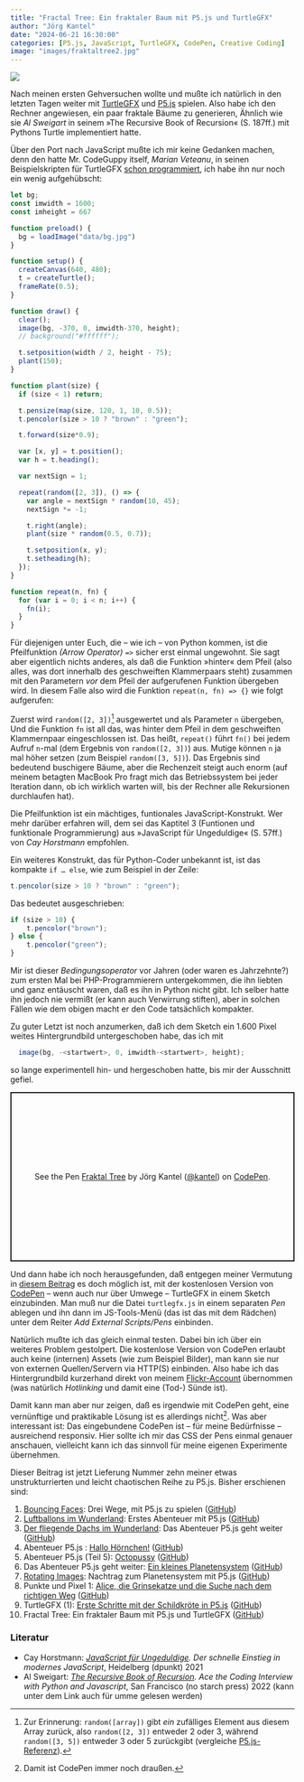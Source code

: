 ```yaml
---
title: "Fractal Tree: Ein fraktaler Baum mit P5.js und TurtleGFX"
author: "Jörg Kantel"
date: "2024-06-21 16:30:00"
categories: [P5.js, JavaScript, TurtleGFX, CodePen, Creative Coding]
image: "images/fraktaltree2.jpg"
---
```


[![](images/fraktaltree2-b.jpg)](https://www.flickr.com/photos/schockwellenreiter/53803552757/)

Nach meinen ersten Gehversuchen wollte und mußte ich natürlich in den letzten Tagen weiter mit [TurtleGFX](https://github.com/CodeGuppyPrograms/TurtleGFX/tree/master) und [P5.js](http://cognitiones.kantel-chaos-team.de/programmierung/creativecoding/processing/p5js.html) spielen. Also habe ich den Rechner angewiesen, ein paar fraktale Bäume zu generieren, Ähnlich wie sie *Al Sweigart* in seinem »The Recursive Book of Recursion« (S. 187ff.) mit Pythons Turtle implementiert hatte.

Über den Port nach JavaScript mußte ich mir keine Gedanken machen, denn den hatte Mr. CodeGuppy itself, *Marian Veteanu*, in seinen Beispielskripten für TurtleGFX [schon programmiert](https://codeguppy.com/code.html?t=fractal_tree), ich habe ihn nur noch ein wenig aufgehübscht:

~~~javascript
let bg;
const imwidth = 1600;
const imheight = 667

function preload() {
  bg = loadImage("data/bg.jpg")
}

function setup() {
  createCanvas(640, 480);
  t = createTurtle();
  frameRate(0.5);
}

function draw() {
  clear();
  image(bg, -370, 0, imwidth-370, height);
  // background("#ffffff");

  t.setposition(width / 2, height - 75);
  plant(150);
}

function plant(size) {
  if (size < 1) return;

  t.pensize(map(size, 120, 1, 10, 0.5));
  t.pencolor(size > 10 ? "brown" : "green");

  t.forward(size*0.9);

  var [x, y] = t.position();
  var h = t.heading();

  var nextSign = 1;

  repeat(random([2, 3]), () => {
    var angle = nextSign * random(10, 45);
    nextSign *= -1;

    t.right(angle);
    plant(size * random(0.5, 0.7));

    t.setposition(x, y);
    t.setheading(h);
  });
}

function repeat(n, fn) {
  for (var i = 0; i < n; i++) {
    fn(i);
  }
}
~~~

Für diejenigen unter Euch, die -- wie ich -- von Python kommen, ist die Pfeilfunktion *(Arrow Operator)* `=>` sicher erst einmal ungewohnt. Sie sagt aber eigentlich nichts anderes, als daß die Funktion »hinter« dem Pfeil (also alles, was dort innerhalb des geschweiften Klammerpaars steht) zusammen mit den Parametern *vor* dem Pfeil der aufgerufenen Funktion übergeben wird. In diesem Falle also wird die Funktion `repeat(n, fn) => {}` wie folgt aufgerufen:

Zuerst wird `random([2, 3])`[^1] ausgewertet und als Parameter `n` übergeben, Und die Funktion `fn` ist all das, was hinter dem Pfeil in dem geschweiften Klammernpaar eingeschlossen ist. Das heißt, `repeat()` führt `fn()` bei jedem Aufruf `n`-mal (dem Ergebnis von `random([2, 3])`) aus. Mutige können `n` ja mal höher setzen (zum Beispiel `random([3, 5])`). Das Ergebnis sind bedeutend buschigere Bäume, aber die Rechenzeit steigt auch enorm (auf meinem betagten MacBook Pro fragt mich das Betriebssystem bei jeder Iteration dann, ob ich wirklich warten will, bis der Rechner alle Rekursionen durchlaufen hat).

[^1]: Zur Erinnerung: `random([array])` gibt *ein* zufälliges Element aus diesem Array zurück, also `random([2, 3])` entweder $2$ oder $3$, während `random([3, 5])` entweder $3$ oder $5$ zurückgibt (vergleiche [P5.js-Referenz](https://p5js.org/reference/#/p5/random)).

Die Pfeilfunktion ist ein mächtiges, funtionales JavaScript-Konstrukt. Wer mehr darüber erfahren will, dem sei das Kaptitel 3 (Funtionen und funktionale Programmierung) aus »JavaScript für Ungeduldige« (S. 57ff.) von *Cay Horstmann* empfohlen.

Ein weiteres Konstrukt, das für Python-Coder unbekannt ist, ist das kompakte `if … else`, wie zum Beispiel in der Zeile:

~~~javascript
t.pencolor(size > 10 ? "brown" : "green");
~~~

Das bedeutet ausgeschrieben:

~~~javascript
if (size > 10) {
    t.pencolor("brown");
} else {
    t.pencolor("green");
}
~~~

Mir ist dieser *Bedingungsoperator* vor Jahren (oder waren es Jahrzehnte?) zum ersten Mal bei PHP-Programmierern untergekommen, die ihn liebten und ganz entäuscht waren, daß es ihn in Python nicht gibt. Ich selber hatte ihn jedoch nie vermißt (er kann auch Verwirrung stiften), aber in solchen Fällen wie dem obigen macht er den Code tatsächlich kompakter.

Zu guter Letzt ist noch anzumerken, daß ich dem Sketch ein 1.600 Pixel weites Hintergrundbild untergeschoben habe, das ich mit

~~~javascript
  image(bg, -<startwert>, 0, imwidth-<startwert>, height);
~~~

so lange experimentell hin- und hergeschoben hatte, bis mir der Ausschnitt gefiel.

<p class="codepen" data-height="300" data-default-tab="js,result" data-slug-hash="OJYvbgK" data-pen-title="Fraktal Tree" data-preview="true" data-editable="true" data-user="kantel" style="height: 300px; box-sizing: border-box; display: flex; align-items: center; justify-content: center; border: 2px solid; margin: 1em 0; padding: 1em;">
  <span>See the Pen <a href="https://codepen.io/kantel/pen/OJYvbgK">
  Fraktal Tree</a> by Jörg Kantel (<a href="https://codepen.io/kantel">@kantel</a>)
  on <a href="https://codepen.io">CodePen</a>.</span>
</p>
<script async src="https://cpwebassets.codepen.io/assets/embed/ei.js"></script>

Und dann habe ich noch herausgefunden, daß entgegen meiner Vermutung in [diesem Beitrag](https://kantel.github.io/posts/2024061601_openprocessing/) es doch möglich ist, mit der kostenlosen Version von [CodePen](https://de.wikipedia.org/wiki/CodePen) -- wenn auch nur über Umwege -- TurtleGFX in einem Sketch einzubinden. Man muß nur die Datei `turtlegfx.js` in einem separaten *Pen* ablegen und ihn dann im JS-Tools-Menü (das ist das mit dem Rädchen) unter dem Reiter *Add External Scripts/Pens* einbinden.

Natürlich mußte ich das gleich einmal testen. Dabei bin ich über ein weiteres Problem gestolpert. Die kostenlose Version von CodePen erlaubt auch keine (internen) Assets (wie zum Beispiel Bilder), man kann sie nur von externen Quellen/Servern via HTTP(S) einbinden. Also habe ich das Hintergrundbild kurzerhand direkt von meinem [Flickr-Account](https://www.flickr.com/photos/schockwellenreiter/53733027587/) übernommen (was natürlich *Hotlinking* und damit eine (Tod-) Sünde ist). 

Damit kann man aber nur zeigen, daß es irgendwie mit CodePen geht, eine vernünftige und praktikable Lösung ist es allerdings nicht[^2]. Was aber interessant ist: Das eingebundene CodePen ist -- für meine Bedürfnisse -- ausreichend responsiv. Hier sollte ich mir das CSS der Pens einmal genauer anschauen, vielleicht kann ich das sinnvoll für meine eigenen Experimente übernehmen.

[^2]: Damit ist CodePen immer noch draußen.

Dieser Beitrag ist jetzt Lieferung Nummer zehn meiner etwas unstrukturrierten und leicht chaotischen Reihe zu P5.js. Bisher erschienen sind:

1. [Bouncing Faces](https://kantel.github.io/posts/2024051901_bouncing_faces/): Drei Wege, mit P5.js zu spielen ([GitHub](https://github.com/kantel/p5js/tree/master/bouncingfaces2))
2. [Luftballons im Wunderland](https://kantel.github.io/posts/2024052301_balloons_in_wonderland/): Erstes Abenteuer mit P5.js ([GitHub](https://github.com/kantel/p5js/tree/master/balloons))
3. [Der fliegende Dachs im Wunderland](https://kantel.github.io/posts/2024052501_dachs_im_eis_p5js/): Das Abenteuer P5.js geht weiter ([GitHub](https://github.com/kantel/p5js/tree/master/flyingbadger))
4. Abenteuer P5.js : [Hallo Hörnchen!](https://kantel.github.io/posts/2024052601_hallo_hoernchen/) ([GitHub](https://github.com/kantel/p5js/tree/master/hoernchen))
5. Abenteuer P5.js (Teil 5): [Octopussy](https://kantel.github.io/posts/2024052903_octopussy/) ([GitHub](https://github.com/kantel/p5js/tree/master/octopussy))
6. Das Abenteuer P5.js geht weiter: [Ein kleines Planetensystem](https://kantel.github.io/posts/2024053001_planetensystem_p5js/) ([GitHub](https://github.com/kantel/p5js/tree/master/planetensystem/small_planetary_system))
7. [Rotating Images](https://kantel.github.io/posts/2024053103_roating_images/): Nachtrag zum Planetensystem mit P5.js ([GitHub](https://github.com/kantel/p5js/tree/master/rotating_image))
8. Punkte und Pixel 1: [Alice, die Grinsekatze und die Suche nach dem richtigen Weg](https://kantel.github.io/posts/2024060201_grinsekatze_weg/) ([GitHub](https://github.com/kantel/p5js/tree/master/sierp01))
9. TurtleGFX (1): [Erste Schritte mit der Schildkröte in P5.js](https://kantel.github.io/posts/2024061202_turtlegfx_1st_step/) ([GitHub](https://github.com/kantel/p5js/tree/master/turtlegfxtest1))
10. Fractal Tree: Ein fraktaler Baum mit P5.js und TurtleGFX ([GitHub](https://github.com/kantel/p5js/tree/master/fractaltree))

### Literatur

- Cay Horstmann: *[JavaScript für Ungeduldige](https://dpunkt.de/produkt/javascript-fuer-ungeduldige/). Der schnelle Einstieg in modernes JavaScript*, Heidelberg (dpunkt) 2021
- Al Sweigart: *[The Recursive Book of Recursion](https://inventwithpython.com/recursion/). Ace the Coding Interview with Python and Javascript*, San Francisco (no starch press) 2022 (kann unter dem Link auch für umme gelesen werden)